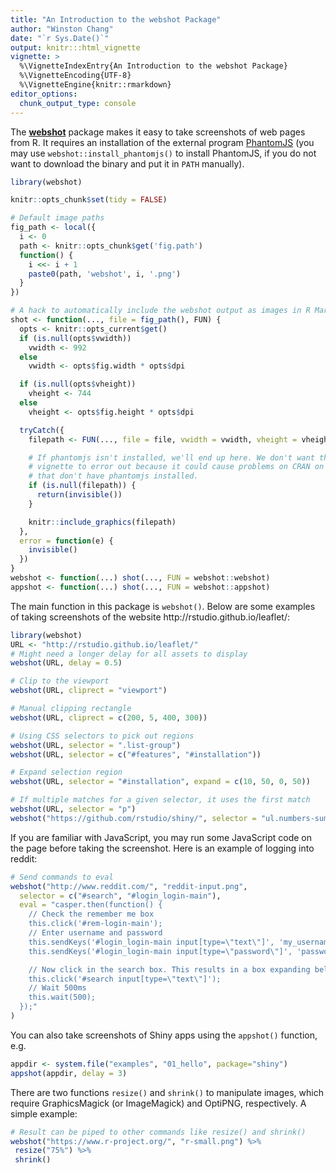 ```yaml
---
title: "An Introduction to the webshot Package"
author: "Winston Chang"
date: "`r Sys.Date()`"
output: knitr:::html_vignette
vignette: >
  %\VignetteIndexEntry{An Introduction to the webshot Package}
  %\VignetteEncoding{UTF-8}
  %\VignetteEngine{knitr::rmarkdown}
editor_options:
  chunk_output_type: console
---
```


The [**webshot**](https://github.com/wch/webshot) package makes it easy to take screenshots of web pages from R. It requires an installation of the external program [PhantomJS](http://phantomjs.org) (you may use `webshot::install_phantomjs()` to install PhantomJS, if you do not want to download the binary and put it in `PATH` manually).

```r
library(webshot)

knitr::opts_chunk$set(tidy = FALSE)

# Default image paths
fig_path <- local({
  i <- 0
  path <- knitr::opts_chunk$get('fig.path')
  function() {
    i <<- i + 1
    paste0(path, 'webshot', i, '.png')
  }
})

# A hack to automatically include the webshot output as images in R Markdown
shot <- function(..., file = fig_path(), FUN) {
  opts <- knitr::opts_current$get()
  if (is.null(opts$vwidth))
    vwidth <- 992
  else
    vwidth <- opts$fig.width * opts$dpi

  if (is.null(opts$vheight))
    vheight <- 744
  else
    vheight <- opts$fig.height * opts$dpi

  tryCatch({
    filepath <- FUN(..., file = file, vwidth = vwidth, vheight = vheight)

    # If phantomjs isn't installed, we'll end up here. We don't want the
    # vignette to error out because it could cause problems on CRAN on platforms
    # that don't have phantomjs installed.
    if (is.null(filepath)) {
      return(invisible())
    }

    knitr::include_graphics(filepath)
  },
  error = function(e) {
    invisible()
  })
}
webshot <- function(...) shot(..., FUN = webshot::webshot)
appshot <- function(...) shot(..., FUN = webshot::appshot)
```

The main function in this package is `webshot()`. Below are some examples of taking screenshots of the website http://rstudio.github.io/leaflet/:

```r
library(webshot)
URL <- "http://rstudio.github.io/leaflet/"
# Might need a longer delay for all assets to display
webshot(URL, delay = 0.5)

# Clip to the viewport
webshot(URL, cliprect = "viewport")

# Manual clipping rectangle
webshot(URL, cliprect = c(200, 5, 400, 300))

# Using CSS selectors to pick out regions
webshot(URL, selector = ".list-group")
webshot(URL, selector = c("#features", "#installation"))

# Expand selection region
webshot(URL, selector = "#installation", expand = c(10, 50, 0, 50))

# If multiple matches for a given selector, it uses the first match
webshot(URL, selector = "p")
webshot("https://github.com/rstudio/shiny/", selector = "ul.numbers-summary")
```

If you are familiar with JavaScript, you may run some JavaScript code on the page before taking the screenshot. Here is an example of logging into reddit:

```r
# Send commands to eval
webshot("http://www.reddit.com/", "reddit-input.png",
  selector = c("#search", "#login_login-main"),
  eval = "casper.then(function() {
    // Check the remember me box
    this.click('#rem-login-main');
    // Enter username and password
    this.sendKeys('#login_login-main input[type=\"text\"]', 'my_username');
    this.sendKeys('#login_login-main input[type=\"password\"]', 'password');

    // Now click in the search box. This results in a box expanding below
    this.click('#search input[type=\"text\"]');
    // Wait 500ms
    this.wait(500);
  });"
)
```

You can also take screenshots of Shiny apps using the `appshot()` function, e.g.

```r
appdir <- system.file("examples", "01_hello", package="shiny")
appshot(appdir, delay = 3)
```

There are two functions `resize()` and `shrink()` to manipulate images, which require GraphicsMagick (or ImageMagick) and OptiPNG, respectively. A simple example:

```r
# Result can be piped to other commands like resize() and shrink()
webshot("https://www.r-project.org/", "r-small.png") %>%
 resize("75%") %>%
 shrink()
```
